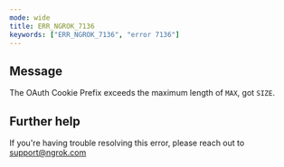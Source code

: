 ```yaml
---
mode: wide
title: ERR_NGROK_7136
keywords: ["ERR_NGROK_7136", "error 7136"]
---
```


## Message

The OAuth Cookie Prefix exceeds the maximum length of `MAX`, got `SIZE`.

## Further help

If you're having trouble resolving this error, please reach out to [support@ngrok.com](mailto:support@ngrok.com?subject=Help%20with%20ERR_NGROK_7136)
